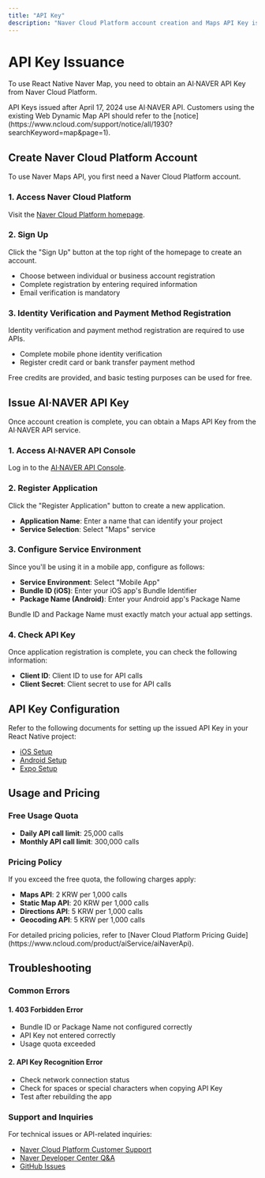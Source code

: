 ```yaml
---
title: "API Key"
description: "Naver Cloud Platform account creation and Maps API Key issuance process"
---
```



# API Key Issuance

To use React Native Naver Map, you need to obtain an AI·NAVER API Key from Naver Cloud Platform.

<Callout type="important">
API Keys issued after April 17, 2024 use AI·NAVER API.
Customers using the existing Web Dynamic Map API should refer to the [notice](https://www.ncloud.com/support/notice/all/1930?searchKeyword=map&page=1).
</Callout>

## Create Naver Cloud Platform Account

To use Naver Maps API, you first need a Naver Cloud Platform account.

<Steps>

<Step>

### 1. Access Naver Cloud Platform

Visit the [Naver Cloud Platform homepage](https://www.ncloud.com/).

</Step>

<Step>

### 2. Sign Up

Click the "Sign Up" button at the top right of the homepage to create an account.

- Choose between individual or business account registration
- Complete registration by entering required information
- Email verification is mandatory

</Step>

<Step>

### 3. Identity Verification and Payment Method Registration

Identity verification and payment method registration are required to use APIs.

- Complete mobile phone identity verification
- Register credit card or bank transfer payment method

<Callout type="info">
Free credits are provided, and basic testing purposes can be used for free.
</Callout>

</Step>

</Steps>

## Issue AI·NAVER API Key

Once account creation is complete, you can obtain a Maps API Key from the AI·NAVER API service.

<Steps>

<Step>

### 1. Access AI·NAVER API Console

Log in to the [AI·NAVER API Console](https://www.ncloud.com/product/aiService/aiNaverApi).

</Step>

<Step>

### 2. Register Application

Click the "Register Application" button to create a new application.

- **Application Name**: Enter a name that can identify your project
- **Service Selection**: Select "Maps" service

</Step>

<Step>

### 3. Configure Service Environment

Since you'll be using it in a mobile app, configure as follows:

- **Service Environment**: Select "Mobile App"
- **Bundle ID (iOS)**: Enter your iOS app's Bundle Identifier
- **Package Name (Android)**: Enter your Android app's Package Name

<Callout type="warning">
Bundle ID and Package Name must exactly match your actual app settings.
</Callout>

</Step>

<Step>

### 4. Check API Key

Once application registration is complete, you can check the following information:

- **Client ID**: Client ID to use for API calls
- **Client Secret**: Client secret to use for API calls

</Step>

</Steps>

## API Key Configuration

Refer to the following documents for setting up the issued API Key in your React Native project:

- [iOS Setup](/installation/ios)
- [Android Setup](/installation/android)
- [Expo Setup](/installation/expo)

## Usage and Pricing

### Free Usage Quota

- **Daily API call limit**: 25,000 calls
- **Monthly API call limit**: 300,000 calls

### Pricing Policy

If you exceed the free quota, the following charges apply:

- **Maps API**: 2 KRW per 1,000 calls
- **Static Map API**: 20 KRW per 1,000 calls
- **Directions API**: 5 KRW per 1,000 calls
- **Geocoding API**: 5 KRW per 1,000 calls

<Callout type="info">
For detailed pricing policies, refer to [Naver Cloud Platform Pricing Guide](https://www.ncloud.com/product/aiService/aiNaverApi).
</Callout>

## Troubleshooting

### Common Errors

#### 1. 403 Forbidden Error

- Bundle ID or Package Name not configured correctly
- API Key not entered correctly
- Usage quota exceeded

#### 2. API Key Recognition Error

- Check network connection status
- Check for spaces or special characters when copying API Key
- Test after rebuilding the app

### Support and Inquiries

For technical issues or API-related inquiries:

- [Naver Cloud Platform Customer Support](https://www.ncloud.com/support)
- [Naver Developer Center Q&A](https://developers.naver.com/forum)
- [GitHub Issues](https://github.com/mym0404/react-native-naver-map/issues)